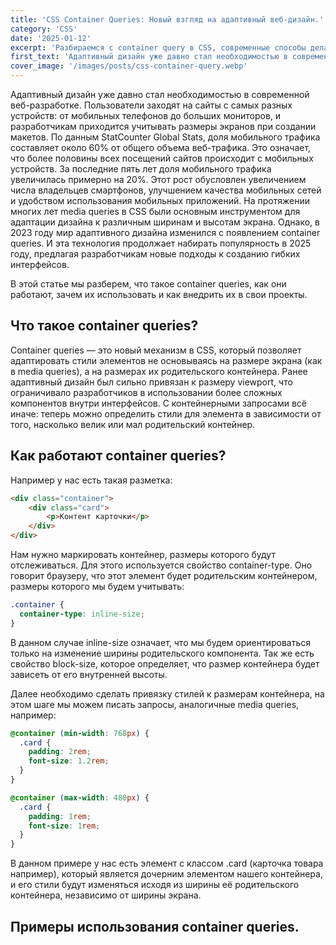 ```yaml
---
title: 'CSS Container Queries: Новый взгляд на адаптивный веб-дизайн.'
category: 'CSS'
date: '2025-01-12'
excerpt: 'Разбираемся с container query в CSS, современные способы делать наши сайты адаптивными'
first_text: 'Адаптивный дизайн уже давно стал необходимостью в современном веб-разработке. Пользователи заходят на сайты с самых разных устройств: от мобильных телефонов до больших мониторов, и разработчикам приходится учитывать размеры экранов при создании макетов'
cover_image: '/images/posts/css-container-query.webp'
---
```


Адаптивный дизайн уже давно стал необходимостью в cовременной веб-разработке.
Пользователи заходят на сайты с самых разных устройств: от мобильных телефонов до больших мониторов,
и разработчикам приходится учитывать размеры экранов при создании макетов.
По данным StatCounter Global Stats, доля мобильного трафика составляет около 60% от общего объема
веб-трафика. Это означает, что более половины всех посещений сайтов происходит с мобильных устройств.
За последние пять лет доля мобильного трафика увеличилась примерно на 20%.
Этот рост обусловлен увеличением числа владельцев смартфонов, улучшением качества мобильных сетей и
удобством использования мобильных приложений.
На протяжении многих лет media queries в CSS были основным инструментом для адаптации дизайна
к различным ширинам и высотам экрана. Однако, в 2023 году мир адаптивного дизайна изменился
с появлением container queries. И эта технология продолжает набирать популярность в 2025 году,
предлагая разработчикам новые подходы к созданию гибких интерфейсов.

В этой статье мы разберем, что такое container queries, как они работают,
зачем их использовать и как внедрить их в свои проекты.

## Что такое container queries?
Container queries — это новый механизм в CSS, который позволяет адаптировать стили элементов
не основываясь на размере экрана (как в media queries), а на размерах их родительского контейнера.
Ранее адаптивный дизайн был сильно привязан к размеру viewport, что ограничивало разработчиков
в использовании более сложных компонентов внутри интерфейсов.
С контейнерными запросами всё иначе: теперь можно определить стили для элемента в зависимости от того,
насколько велик или мал родительский контейнер.

## Как работают container queries?

Например у нас есть такая разметка:

```html showLineNumbers
<div class="container">
    <div class="card">
        <p>Контент карточки</p>
    </div>
</div>
```

Нам нужно маркировать контейнер, размеры которого будут отслеживаться.
Для этого используется свойство container-type. Оно говорит браузеру,
что этот элемент будет родительским контейнером, размеры которого мы будем учитывать:

```css showLineNumbers
.container {
  container-type: inline-size;
}
```
В данном случае inline-size означает, что мы будем ориентироваться только
на изменение ширины родительского компонента. Так же есть свойство block-size,
которое определяет, что размер контейнера будет зависеть от его внутренней высоты.

Далее необходимо сделать привязку стилей к размерам контейнера, на этом шаге
мы можем писать запросы, аналогичные media queries, например:

```css showLineNumbers
@container (min-width: 768px) {
  .card {
    padding: 2rem;
    font-size: 1.2rem;
  }
}

@container (max-width: 480px) {
  .card {
    padding: 1rem;
    font-size: 1rem;
  }
}
```
В данном примере у нас есть элемент с классом .card (карточка товара например),
который является дочерним элементом нашего контейнера, и его стили будут
изменяться исходя из ширины её родительского контейнера, независимо от ширины экрана.


## Примеры использования container queries.
